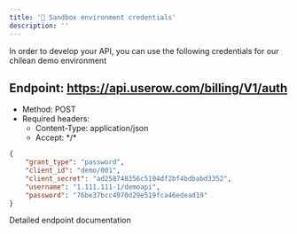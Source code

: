 ```yaml
---
title: '🔑 Sandbox environment credentials'
description: ''
---
```


In order to develop your API, you can use the following credentials for our chilean demo environment

## Endpoint: https://api.userow.com/billing/V1/auth
* Method: POST
* Required headers:
  * Content-Type: application/json
  * Accept: \*/\*

```json
{
    "grant_type": "password",
    "client_id": "demo/001",
    "client_secret": "ad258748356c5104df2bf4bdbabd3352",
    "username": "1.111.111-1/demoapi",
    "password": "76be37bcc4970d29e519fca46edead19"
}
```

<CardGroup cols={1}>
    <Card
        title="API Reference POST /auth"
        icon="terminal"
        href="/api-reference/endpoint/authenticate-and-receive-a-bearer-token"
    >
        Detailed endpoint documentation
    </Card>
</CardGroup>
